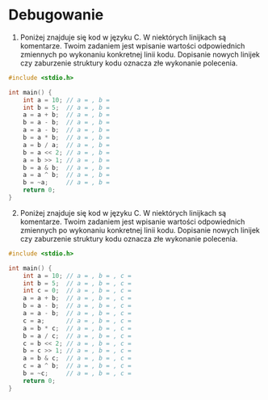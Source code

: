 # Debugowanie

1. Poniżej znajduje się kod w języku C. W niektórych linijkach są komentarze. Twoim zadaniem jest wpisanie wartości odpowiednich zmiennych po wykonaniu konkretnej linii kodu. Dopisanie nowych linijek czy zaburzenie struktury kodu oznacza złe wykonanie polecenia.

```c
#include <stdio.h>

int main() {
    int a = 10; // a = , b =
    int b = 5;  // a = , b =
    a = a + b;  // a = , b =
    b = a - b;  // a = , b =
    a = a - b;  // a = , b =
    b = a * b;  // a = , b =
    a = b / a;  // a = , b =
    b = a << 2; // a = , b =
    a = b >> 1; // a = , b =
    b = a & b;  // a = , b =
    a = a ^ b;  // a = , b =
    b = ~a;     // a = , b =
    return 0;
}
```

2. Poniżej znajduje się kod w języku C. W niektórych linijkach są komentarze. Twoim zadaniem jest wpisanie wartości odpowiednich zmiennych po wykonaniu konkretnej linii kodu. Dopisanie nowych linijek czy zaburzenie struktury kodu oznacza złe wykonanie polecenia.

```c
#include <stdio.h>

int main() {
    int a = 10; // a = , b = , c =
    int b = 5;  // a = , b = , c =
    int c = 0;  // a = , b = , c =
    a = a + b;  // a = , b = , c =
    b = a - b;  // a = , b = , c =
    a = a - b;  // a = , b = , c =
    c = a;      // a = , b = , c =
    a = b * c;  // a = , b = , c =
    b = a / c;  // a = , b = , c =
    c = b << 2; // a = , b = , c =
    b = c >> 1; // a = , b = , c =
    a = b & c;  // a = , b = , c =
    c = a ^ b;  // a = , b = , c =
    b = ~c;     // a = , b = , c =
    return 0;
}
```

